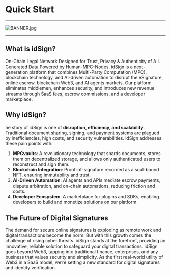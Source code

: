 # Quick Start 

---

![BANNER.jpg](../public/idsign_feature.jpg)

---
## What is idSign?
On-Chain Legal Network Designed for Trust, Privacy & Authenticity of A.I. Generated Data Powered by Human-MPC-Nodes. idSign is a next-generation platform that combines Multi-Party Computation (MPC), blockchain technology, and AI-driven automation to disrupt the eSignature, online escrow, blockchain Web3, and AI agents markets. Our platform eliminates middlemen, enhances security, and introduces new revenue streams through SaaS fees, escrow commissions, and a developer marketplace.

## Why idSign?
he story of idSign is one of **disruption, efficiency, and scalability**. Traditional document sharing, signing, and payment systems are plagued by inefficiencies, high costs, and security vulnerabilities. idSign addresses these pain points with:

1. **MPCvaults**: A revolutionary technology that shards documents, stores them on decentralized storage, and allows only authenticated users to reconstruct and sign them.
2. **Blockchain Integration**: Proof-of-signature recorded as a soul-bound NFT, ensuring immutability and trust.
3. **AI-Driven Automation**: AI agents and APIs mediate escrow payments, dispute arbitration, and on-chain automations, reducing friction and costs.
4. **Developer Ecosystem**: A marketplace for plugins and SDKs, enabling developers to build and monetize solutions on our platform.

## The Future of Digital Signatures
The demand for secure online signatures is exploding as remote work and digital transactions become the norm. But with this growth comes the challenge of rising cyber threats. idSign stands at the forefront, providing an innovative, reliable solution to safeguard your digital transactions. idSign goes beyond Web3, tapping into traditional finance, enterprises, and any business that values security and simplicity. As the first real-world utility of Web3 in a SaaS model, we’re setting a new standard for digital signatures and identity verification.


